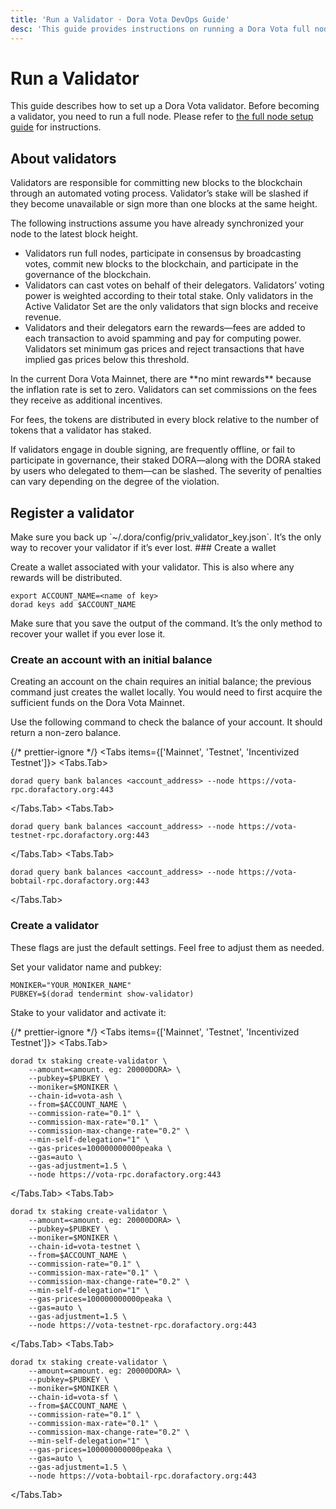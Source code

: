 ```yaml
---
title: 'Run a Validator · Dora Vota DevOps Guide'
desc: 'This guide provides instructions on running a Dora Vota full node and setting up as a validator. It covers hardware requirements, port and chain configurations, and the process of starting a node and registering as a validator. Ensure your environment meets all requirements to operate Dora Vota nodes successfully.'
---
```



# Run a Validator

This guide describes how to set up a Dora Vota validator. Before becoming a validator, you need to run a full node. Please refer to [the full node setup guide](/docs/vota-devops/node) for instructions.

## About validators

Validators are responsible for committing new blocks to the blockchain through an automated voting process. Validator’s stake will be slashed if they become unavailable or sign more than one blocks at the same height.

The following instructions assume you have already synchronized your node to the latest block height.

- Validators run full nodes, participate in consensus by broadcasting votes, commit new blocks to the blockchain, and participate in the governance of the blockchain.
- Validators can cast votes on behalf of their delegators. Validators’ voting power is weighted according to their total stake. Only validators in the Active Validator Set are the only validators that sign blocks and receive revenue.
- Validators and their delegators earn the rewards—fees are added to each transaction to avoid spamming and pay for computing power. Validators set minimum gas prices and reject transactions that have implied gas prices below this threshold.

<Callout type="info">
  In the current Dora Vota Mainnet, there are **no mint rewards** because the
  inflation rate is set to zero. Validators can set commissions on the fees they
  receive as additional incentives.
</Callout>

For fees, the tokens are distributed in every block relative to the number of tokens that a validator has staked.

<Callout type="error">
  If validators engage in double signing, are frequently offline, or fail to
  participate in governance, their staked DORA—along with the DORA staked by
  users who delegated to them—can be slashed. The severity of penalties can vary
  depending on the degree of the violation.
</Callout>

## Register a validator

<Callout type="warning">
  Make sure you back up `~/.dora/config/priv_validator_key.json`. It’s the only
  way to recover your validator if it’s ever lost.
</Callout>

<Steps>
### Create a wallet

Create a wallet associated with your validator. This is also where any rewards will be distributed.

```shell
export ACCOUNT_NAME=<name of key>
dorad keys add $ACCOUNT_NAME
```

<Callout type="warning">
  Make sure that you save the output of the command. It’s the only method to
  recover your wallet if you ever lose it.
</Callout>

### Create an account with an initial balance

Creating an account on the chain requires an initial balance; the previous command just creates the wallet locally. You would need to first acquire the sufficient funds on the Dora Vota Mainnet.

Use the following command to check the balance of your account. It should return a non-zero balance.

{/* prettier-ignore */}
<Tabs items={['Mainnet', 'Testnet', 'Incentivized Testnet']}>
  <Tabs.Tab>
  ```shell
  dorad query bank balances <account_address> --node https://vota-rpc.dorafactory.org:443
  ```
  </Tabs.Tab>
  <Tabs.Tab>
  ```shell
  dorad query bank balances <account_address> --node https://vota-testnet-rpc.dorafactory.org:443
  ```
  </Tabs.Tab>
  <Tabs.Tab>
  ```shell
  dorad query bank balances <account_address> --node https://vota-bobtail-rpc.dorafactory.org:443
  ```
  </Tabs.Tab>
</Tabs>

### Create a validator

These flags are just the default settings. Feel free to adjust them as needed.

Set your validator name and pubkey:

```shell
MONIKER="YOUR_MONIKER_NAME"
PUBKEY=$(dorad tendermint show-validator)
```

Stake to your validator and activate it:

{/* prettier-ignore */}
<Tabs items={['Mainnet', 'Testnet', 'Incentivized Testnet']}>
  <Tabs.Tab>
  ```shell
  dorad tx staking create-validator \
      --amount=<amount. eg: 20000DORA> \
      --pubkey=$PUBKEY \
      --moniker=$MONIKER \
      --chain-id=vota-ash \
      --from=$ACCOUNT_NAME \
      --commission-rate="0.1" \
      --commission-max-rate="0.1" \
      --commission-max-change-rate="0.2" \
      --min-self-delegation="1" \
      --gas-prices=100000000000peaka \
      --gas=auto \
      --gas-adjustment=1.5 \
      --node https://vota-rpc.dorafactory.org:443
  ```
  </Tabs.Tab>
  <Tabs.Tab>
  ```shell
  dorad tx staking create-validator \
      --amount=<amount. eg: 20000DORA> \
      --pubkey=$PUBKEY \
      --moniker=$MONIKER \
      --chain-id=vota-testnet \
      --from=$ACCOUNT_NAME \
      --commission-rate="0.1" \
      --commission-max-rate="0.1" \
      --commission-max-change-rate="0.2" \
      --min-self-delegation="1" \
      --gas-prices=100000000000peaka \
      --gas=auto \
      --gas-adjustment=1.5 \
      --node https://vota-testnet-rpc.dorafactory.org:443
  ```
  </Tabs.Tab>
  <Tabs.Tab>
  ```shell
  dorad tx staking create-validator \
      --amount=<amount. eg: 20000DORA> \
      --pubkey=$PUBKEY \
      --moniker=$MONIKER \
      --chain-id=vota-sf \
      --from=$ACCOUNT_NAME \
      --commission-rate="0.1" \
      --commission-max-rate="0.1" \
      --commission-max-change-rate="0.2" \
      --min-self-delegation="1" \
      --gas-prices=100000000000peaka \
      --gas=auto \
      --gas-adjustment=1.5 \
      --node https://vota-bobtail-rpc.dorafactory.org:443
  ```
  </Tabs.Tab>
</Tabs>

</Steps>
